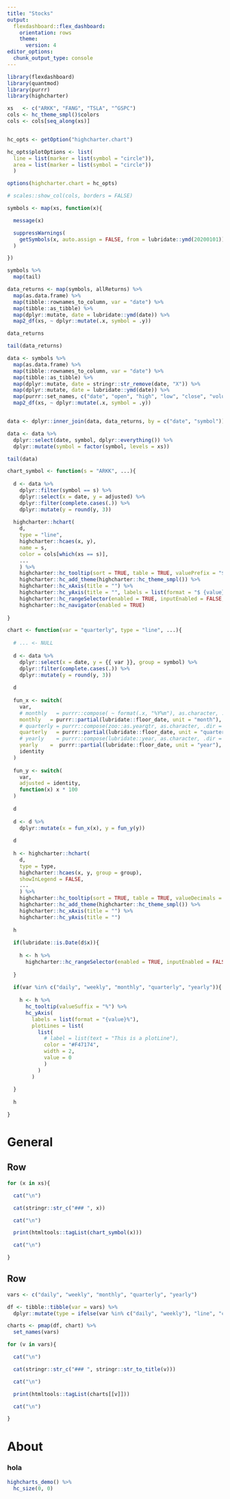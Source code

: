 ```yaml
---
title: "Stocks"
output: 
  flexdashboard::flex_dashboard:
    orientation: rows
    theme: 
      version: 4
editor_options: 
  chunk_output_type: console
---
```


```r
library(flexdashboard)
library(quantmod)
library(purrr)
library(highcharter)

xs   <- c("ARKK", "FANG", "TSLA", "^GSPC")
cols <- hc_theme_smpl()$colors
cols <- cols[seq_along(xs)]


hc_opts <- getOption("highcharter.chart")

hc_opts$plotOptions <- list(
  line = list(marker = list(symbol = "circle")),
  area = list(marker = list(symbol = "circle"))
  )

options(highcharter.chart = hc_opts)

# scales::show_col(cols, borders = FALSE)

symbols <- map(xs, function(x){

  message(x)

  suppressWarnings(
    getSymbols(x, auto.assign = FALSE, from = lubridate::ymd(20200101))
  )

})

symbols %>% 
  map(tail)

data_returns <- map(symbols, allReturns) %>% 
  map(as.data.frame) %>% 
  map(tibble::rownames_to_column, var = "date") %>% 
  map(tibble::as_tibble) %>% 
  map(dplyr::mutate, date = lubridate::ymd(date)) %>% 
  map2_df(xs, ~ dplyr::mutate(.x, symbol = .y))

data_returns

tail(data_returns)

data <- symbols %>% 
  map(as.data.frame) %>% 
  map(tibble::rownames_to_column, var = "date") %>% 
  map(tibble::as_tibble) %>% 
  map(dplyr::mutate, date = stringr::str_remove(date, "X")) %>% 
  map(dplyr::mutate, date = lubridate::ymd(date)) %>% 
  map(purrr::set_names, c("date", "open", "high", "low", "close", "volume", "adjusted")) %>% 
  map2_df(xs, ~ dplyr::mutate(.x, symbol = .y))


data <- dplyr::inner_join(data, data_returns, by = c("date", "symbol"))

data <- data %>% 
  dplyr::select(date, symbol, dplyr::everything()) %>% 
  dplyr::mutate(symbol = factor(symbol, levels = xs))

tail(data)

chart_symbol <- function(s = "ARKK", ...){
  
  d <- data %>% 
    dplyr::filter(symbol == s) %>% 
    dplyr::select(x = date, y = adjusted) %>% 
    dplyr::filter(complete.cases(.)) %>% 
    dplyr::mutate(y = round(y, 3))
  
  highcharter::hchart(
    d, 
    type = "line",
    highcharter::hcaes(x, y),
    name = s,
    color = cols[which(xs == s)],
    ...
    ) %>% 
    highcharter::hc_tooltip(sort = TRUE, table = TRUE, valuePrefix = "$ ") %>% 
    highcharter::hc_add_theme(highcharter::hc_theme_smpl()) %>% 
    highcharter::hc_xAxis(title = "") %>% 
    highcharter::hc_yAxis(title = "", labels = list(format = "$ {value}")) %>% 
    highcharter::hc_rangeSelector(enabled = TRUE, inputEnabled = FALSE, selected = 4) %>% 
    highcharter::hc_navigator(enabled = TRUE)
    
}

chart <- function(var = "quarterly", type = "line", ...){
  
  # ... <- NULL
  
  d <- data %>% 
    dplyr::select(x = date, y = {{ var }}, group = symbol) %>% 
    dplyr::filter(complete.cases(.)) %>% 
    dplyr::mutate(y = round(y, 3))
  
  d
  
  fun_x <- switch(
    var,
    # monthly   = purrr::compose( ~ format(.x, "%Y%m"), as.character, .dir =  "forward"),
    monthly   = purrr::partial(lubridate::floor_date, unit = "month"),
    # quarterly = purrr::compose(zoo::as.yearqtr, as.character, .dir =  "forward"),
    quarterly   = purrr::partial(lubridate::floor_date, unit = "quarter"),
    # yearly    = purrr::compose(lubridate::year, as.character, .dir =  "forward"),
    yearly    =  purrr::partial(lubridate::floor_date, unit = "year"),
    identity
  )
  
  fun_y <- switch(
    var,
    adjusted = identity,
    function(x) x * 100
  )
  
  d
  
  d <- d %>% 
    dplyr::mutate(x = fun_x(x), y = fun_y(y))
  
  d
  
  h <- highcharter::hchart(
    d,
    type = type, 
    highcharter::hcaes(x, y, group = group), 
    showInLegend = FALSE,
    ...
    ) %>% 
    highcharter::hc_tooltip(sort = TRUE, table = TRUE, valueDecimals = 2) %>% 
    highcharter::hc_add_theme(highcharter::hc_theme_smpl()) %>% 
    highcharter::hc_xAxis(title = "") %>% 
    highcharter::hc_yAxis(title = "")
  
  h
  
  if(lubridate::is.Date(d$x)){
    
    h <- h %>% 
      highcharter::hc_rangeSelector(enabled = TRUE, inputEnabled = FALSE)
     
  }
  
  if(var %in% c("daily", "weekly", "monthly", "quarterly", "yearly")){
    
    h <- h %>% 
      hc_tooltip(valueSuffix = "%") %>% 
      hc_yAxis(
        labels = list(format = "{value}%"),
        plotLines = list(
          list(
            # label = list(text = "This is a plotLine"),
            color = "#F47174",
            width = 2,
            value = 0
            )
          )
        )
    
  }
  
  h

}
```


General
=====================================  

Row {data-height=600}
-------------------------------------

```r
for (x in xs){

  cat("\n")

  cat(stringr::str_c("### ", x))

  cat("\n")

  print(htmltools::tagList(chart_symbol(x)))

  cat("\n")

}
```
 

Row
-------------------------------------

```r
vars <- c("daily", "weekly", "monthly", "quarterly", "yearly")

df <- tibble::tibble(var = vars) %>%
  dplyr::mutate(type = ifelse(var %in% c("daily", "weekly"), "line", "column"))

charts <- pmap(df, chart) %>%
  set_names(vars)

for (v in vars){

  cat("\n")

  cat(stringr::str_c("### ", stringr::str_to_title(v)))

  cat("\n")

  print(htmltools::tagList(charts[[v]]))

  cat("\n")

}
```

About
=====================================  

### hola 

```r
highcharts_demo() %>% 
  hc_size(0, 0)
```
